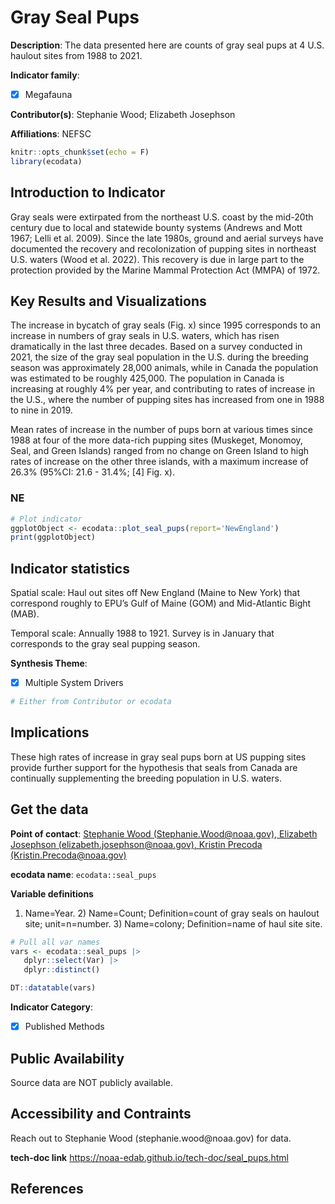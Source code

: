 # Gray Seal Pups

**Description**: The data presented here are counts of gray seal pups at 4 U.S. haulout sites from 1988 to 2021.

**Indicator family**: 

- [X] Megafauna


**Contributor(s)**: Stephanie Wood; Elizabeth Josephson

**Affiliations**: NEFSC

```{r echo=FALSE}
knitr::opts_chunk$set(echo = F)
library(ecodata)
```
## Introduction to Indicator
Gray seals were extirpated from the northeast U.S. coast by the mid-20th century due to local and statewide bounty systems (Andrews and Mott 1967; Lelli et al. 2009). Since the late 1980s, ground and aerial surveys have documented the recovery and recolonization of pupping sites in northeast U.S. waters (Wood et al. 2022). This recovery is due in large part to the protection provided by the Marine Mammal Protection Act (MMPA) of 1972.

## Key Results and Visualizations
The increase in bycatch of gray seals (Fig. x) since 1995 corresponds to an increase in numbers of gray seals in U.S. waters, which has risen dramatically in the last three decades. Based on a survey conducted in 2021, the size of the gray seal population in the U.S. during the breeding season was approximately 28,000 animals, while in Canada the population was estimated to be roughly 425,000. The population in Canada is increasing at roughly 4% per year, and contributing to rates of increase in the U.S., where the number of pupping sites has increased from one in 1988 to nine in 2019.
Mean rates of increase in the number of pups born at various times since 1988 at four of the more data-rich pupping sites (Muskeget, Monomoy, Seal, and Green Islands) ranged from no change on Green Island to high rates of increase on the other three islands, with a maximum increase of 26.3% (95%CI: 21.6 - 31.4%; [4] Fig. x).

### NE

```{r plot_seal_pupsNE}
# Plot indicator
ggplotObject <- ecodata::plot_seal_pups(report='NewEngland')
print(ggplotObject)
```


## Indicator statistics 
Spatial scale: Haul out sites off New England (Maine to New York) that correspond roughly to EPU’s Gulf of Maine (GOM) and Mid-Atlantic Bight (MAB).

Temporal scale: Annually 1988 to 1921. Survey is in January that corresponds to the gray seal pupping season.

**Synthesis Theme**:

- [X] Multiple System Drivers


```{r autostats_seal_pups}
# Either from Contributor or ecodata
```

## Implications
These high rates of increase in gray seal pups born at US pupping sites provide further support for the hypothesis that seals from Canada are continually supplementing the breeding population in U.S. waters.

## Get the data

**Point of contact**: [Stephanie Wood (Stephanie.Wood@noaa.gov), Elizabeth Josephson (elizabeth.josephson@noaa.gov), Kristin Precoda (Kristin.Precoda@noaa.gov)](mailto:Stephanie Wood (Stephanie.Wood@noaa.gov), Elizabeth Josephson (elizabeth.josephson@noaa.gov), Kristin Precoda (Kristin.Precoda@noaa.gov)){.email}

**ecodata name**: `ecodata::seal_pups`

**Variable definitions**

1) Name=Year. 2) Name=Count; Definition=count of gray seals on haulout site; unit=n=number. 3) Name=colony; Definition=name of haul site site.

```{r vars_seal_pups}
# Pull all var names
vars <- ecodata::seal_pups |>
   dplyr::select(Var) |>
   dplyr::distinct()

DT::datatable(vars)
```
**Indicator Category**:

- [X] Published Methods


## Public Availability

Source data are NOT publicly available.

## Accessibility and Contraints

Reach out to Stephanie Wood (stephanie.wood@noaa.gov) for data.

**tech-doc link**
<https://noaa-edab.github.io/tech-doc/seal_pups.html>

## References

